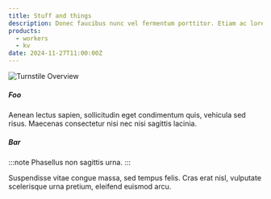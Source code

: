 ```yaml
---
title: Stuff and things
description: Donec faucibus nunc vel fermentum porttitor. Etiam ac lorem dui. Duis facilisis facilisis sem, vel malesuada ipsum feugiat in.
products: 
  - workers
  - kv
date: 2024-11-27T11:00:00Z
---
```


![Turnstile Overview](~/assets/images/turnstile/turnstile-overview.png)

##### Foo

Aenean lectus sapien, sollicitudin eget condimentum quis, vehicula sed risus. Maecenas consectetur nisi nec nisi sagittis lacinia.

##### Bar

:::note
Phasellus non sagittis urna.
:::

Suspendisse vitae congue massa, sed tempus felis. Cras erat nisl, vulputate scelerisque urna pretium, eleifend euismod arcu.